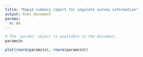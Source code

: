 ```yaml
---
title: "Rapid summary report for ungulate survey information"
output: html_document
params:
  n: NA
---
```


```r
# The `params` object is available in the document.
params$n
```



```r
plot(rnorm(params$n), rnorm(params$n))
```
